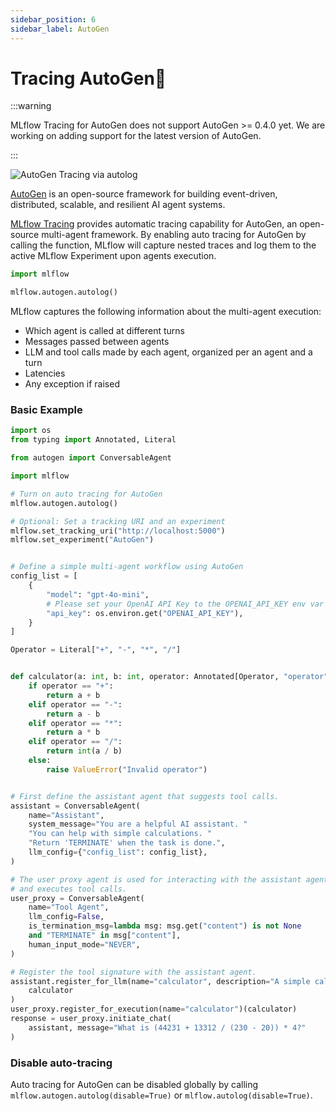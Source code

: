 ```yaml
---
sidebar_position: 6
sidebar_label: AutoGen
---
```



# Tracing AutoGen🤖

:::warning

MLflow Tracing for AutoGen does not support AutoGen >= 0.4.0 yet. We are working on adding support for the latest version of AutoGen.

:::

![AutoGen Tracing via autolog](/images/llms/autogen/autogen-trace.png)

[AutoGen](https://microsoft.github.io/autogen/0.2/) is an open-source framework for building event-driven, distributed, scalable, and resilient AI agent systems.

[MLflow Tracing](../) provides automatic tracing capability for AutoGen, an open-source multi-agent framework. By enabling auto tracing
for AutoGen by calling the <APILink fn="mlflow.autogen.autolog" /> function, MLflow will capture nested traces and log them to the active MLflow Experiment upon agents execution.

```python
import mlflow

mlflow.autogen.autolog()
```

MLflow captures the following information about the multi-agent execution:

* Which agent is called at different turns
* Messages passed between agents
* LLM and tool calls made by each agent, organized per an agent and a turn
* Latencies
* Any exception if raised

### Basic Example

```python
import os
from typing import Annotated, Literal

from autogen import ConversableAgent

import mlflow

# Turn on auto tracing for AutoGen
mlflow.autogen.autolog()

# Optional: Set a tracking URI and an experiment
mlflow.set_tracking_uri("http://localhost:5000")
mlflow.set_experiment("AutoGen")


# Define a simple multi-agent workflow using AutoGen
config_list = [
    {
        "model": "gpt-4o-mini",
        # Please set your OpenAI API Key to the OPENAI_API_KEY env var before running this example
        "api_key": os.environ.get("OPENAI_API_KEY"),
    }
]

Operator = Literal["+", "-", "*", "/"]


def calculator(a: int, b: int, operator: Annotated[Operator, "operator"]) -> int:
    if operator == "+":
        return a + b
    elif operator == "-":
        return a - b
    elif operator == "*":
        return a * b
    elif operator == "/":
        return int(a / b)
    else:
        raise ValueError("Invalid operator")


# First define the assistant agent that suggests tool calls.
assistant = ConversableAgent(
    name="Assistant",
    system_message="You are a helpful AI assistant. "
    "You can help with simple calculations. "
    "Return 'TERMINATE' when the task is done.",
    llm_config={"config_list": config_list},
)

# The user proxy agent is used for interacting with the assistant agent
# and executes tool calls.
user_proxy = ConversableAgent(
    name="Tool Agent",
    llm_config=False,
    is_termination_msg=lambda msg: msg.get("content") is not None
    and "TERMINATE" in msg["content"],
    human_input_mode="NEVER",
)

# Register the tool signature with the assistant agent.
assistant.register_for_llm(name="calculator", description="A simple calculator")(
    calculator
)
user_proxy.register_for_execution(name="calculator")(calculator)
response = user_proxy.initiate_chat(
    assistant, message="What is (44231 + 13312 / (230 - 20)) * 4?"
)
```

### Disable auto-tracing

Auto tracing for AutoGen can be disabled globally by calling `mlflow.autogen.autolog(disable=True)` or `mlflow.autolog(disable=True)`.
